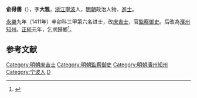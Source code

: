 '''俞得儒'''（{{bd|1384年||1461年|catIdx=}}），字'''大雅'''，[[浙江|浙江]][[寧波|寧波]]人，[[明朝|明朝]]政治人物、[[進士|進士]]。

[[永乐_(明朝)|永樂]]九年（1411年）辛卯科三甲第六名进士，改[[庶吉士|庶吉士]]，官[[監察御史|監察御史]]。后改為[[濱州|濱州]][[知州|知州]]。[[正统_(年号)|正統]]元年，乞求歸鄉<ref>{{cite book | language = zh-hans | author = 潘荣胜 | coauthors =  | title = 《明清进士录》 | url =  | date = 2006年 | location =  | publisher = [[中华书局|中华书局]] | id =  | isbn = 9787101043501 | pages = 33页 }}</ref>。

==参考文献==
<div class="references-small">
<references></references>
</div>

{{明朝人物小作品}}
{{永樂九年辛卯科殿試金榜}}

{{DEFAULTSORT:Yu俞}}
[[Category:明朝庶吉士|Category:明朝庶吉士]]
[[Category:明朝監察御史|Category:明朝監察御史]]
[[Category:明朝濱州知州|Category:明朝濱州知州]]
[[Category:宁波人|Category:宁波人]]
[[Category:俞姓|D]]